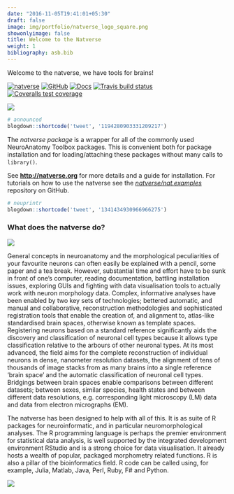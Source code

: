 ```yaml
---
date: "2016-11-05T19:41:01+05:30"
draft: false
image: img/portfolio/natverse_logo_square.png
showonlyimage: false
title: Welcome to the Natverse
weight: 1
bibliography: asb.bib
---
```


Welcome to the natverse, we have tools for brains!

<!-- badges: start -->
[![natverse](https://img.shields.io/badge/natverse-Part%20of%20the%20natverse-a241b6)](https://natverse.github.io)
[![GitHub](https://img.shields.io/github/v/release/natverse/natverse)](https://github.com/natverse/natverse/releases/)
[![Docs](https://img.shields.io/badge/docs-100%25-brightgreen.svg)](https://natverse.github.io/natverse/reference/)
[![Travis build status](https://travis-ci.org/natverse/natverse.svg?branch=master)](https://travis-ci.org/natverse/natverse)
[![Coveralls test coverage](https://coveralls.io/repos/github/natverse/natverse/badge.svg)](https://coveralls.io/r/natverse/natverse?branch=master)
<!-- badges: end -->

<!--more-->

![](https://raw.githubusercontent.com/alexanderbates/asbates/main/static/img/portfolio/hex-natverse_logo.png)

```r
# announced
blogdown::shortcode('tweet', '1194280903331209217')
```

The *natverse package* is a wrapper for all of the commonly used NeuroAnatomy 
Toolbox packages. This is convenient both for package installation and
for loading/attaching these packages without many calls to `library()`.

See [**http://natverse.org**](http://natverse.org) for more details and a guide for installation. For tutorials on how to use the natverse see the [*natverse/nat.examples*](https://github.com/natverse/nat.examples) repository on GitHub.

```r
# neuprintr
blogdown::shortcode('tweet', '1341434930966966275')
```

### What does the natverse do?

![](https://raw.githubusercontent.com/alexanderbates/asbates/main/static/img/portfolio/natverse_helps.png)

General concepts in neuroanatomy and the morphological peculiarities of your favourite neurons can often easily be explained with a pencil, some paper and a tea break. However, substantial time and effort have to be sunk in front of one’s computer, reading documentation, battling installation issues, exploring GUIs and fighting with data visualisation tools to actually work with neuron morphology data. Complex, informative analyses have been enabled by two key sets of technologies; bettered automatic, and manual and collaborative, reconstruction methodologies and sophisticated registration tools  that enable the creation of, and alignment to, atlas-like standardised brain spaces, otherwise known as template spaces. Registering neurons based on a standard reference significantly aids the discovery and classification of neuronal cell types because it allows type classification relative to the arbours of other neuronal types. At its most advanced, the field aims for the complete reconstruction of individual neurons in dense, nanometer resolution datasets, the alignment of tens of thousands of image stacks from as many brains into a single reference ‘brain space’ and the automatic classification of neuronal cell types. Bridgings between brain spaces enable comparisons between different datasets; between sexes, similar species, health states and between different data resolutions, e.g. corresponding light microscopy (LM) data and data from electron micrographs (EM).

The natverse has been designed to help with all of this. It is as suite of R packages for neuroinformatic, and in particular neuromorphological analyses. The R programming language is perhaps the premier environment for statistical data analysis, is well supported by the integrated development environment RStudio  and is a strong choice for data visualisation. It already hosts a wealth of popular, packaged morphometry related functions. R is also a pillar of the bioinformatics field. R code can be called using, for example, Julia, Matlab, Java, Perl, Ruby, F# and Python.

![](https://raw.githubusercontent.com/alexanderbates/asbates/main/static/img/portfolio/the_natverse.png)




